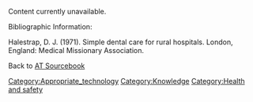 Content currently unavailable.

Bibliographic Information:

Halestrap, D. J. (1971). Simple dental care for rural hospitals. London, England: Medical Missionary Association.

Back to [[AT Sourcebook]]

[[Category:Appropriate_technology]]
[[Category:Knowledge]]
[[Category:Health and safety]]